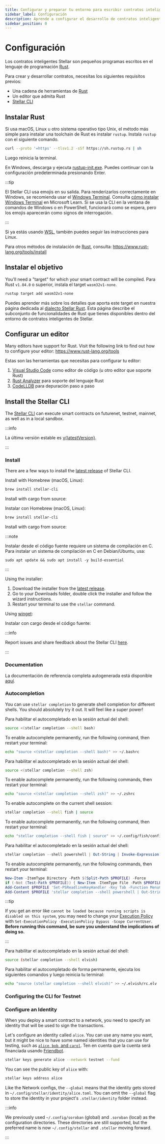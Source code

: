 ```yaml
---
title: Configurar y preparar tu entorno para escribir contratos inteligentes
sidebar_label: Configuración
description: Aprende a configurar el desarrollo de contratos inteligentes Stellar instalando Rust, configurando tu editor y preparando el CLI de Stellar con esta guía paso a paso.
sidebar_position: 0
---
```


# Configuración


Los contratos inteligentes Stellar son pequeños programas escritos en el lenguaje de programación [Rust].

Para crear y desarrollar contratos, necesitas los siguientes requisitos previos:

- Una cadena de herramientas de [Rust]
- Un editor que admita Rust
- [Stellar CLI]

## Instalar Rust

<Tabs groupId="platform" defaultValue={getPlatform()}>
<TabItem value="unix" label="macOS/Linux">

Si usa macOS, Linux u otro sistema operativo tipo Unix, el método más simple para instalar una toolchain de Rust es instalar `rustup`. Instala `rustup` con el siguiente comando.

```sh
curl --proto '=https' --tlsv1.2 -sSf https://sh.rustup.rs | sh
```

Luego reinicia la terminal.

</TabItem>
<TabItem value="windows" label="Windows">

En Windows, descarga y ejecuta [rustup-init.exe](https://static.rust-lang.org/rustup/dist/i686-pc-windows-gnu/rustup-init.exe). Puedes continuar con la configuración predeterminada presionando Enter.

:::tip

El Stellar CLI usa emojis en su salida. Para renderizarlos correctamente en Windows, se recomienda usar el [Windows Terminal](https://learn.microsoft.com/en-us/windows/terminal/). Consulta [cómo instalar Windows Terminal](https://learn.microsoft.com/en-us/windows/terminal/install) en Microsoft Learn. Si se usa la CLI en la ventana de comandos de Windows o en PowerShell, funcionará como se espera, pero los emojis aparecerán como signos de interrogación.

:::

Si ya estás usando [WSL](https://learn.microsoft.com/en-us/windows/wsl/install), también puedes seguir las instrucciones para Linux.

</TabItem>
<TabItem value="other" label="Otro">

Para otros métodos de instalación de [Rust], consulta: https://www.rust-lang.org/tools/install

</TabItem>
</Tabs>

## Instalar el objetivo

You'll need a "target" for which your smart contract will be compiled. Para Rust `v1.84.0` o superior, instala el target `wasm32v1-none`.

```sh
rustup target add wasm32v1-none
```

Puedes aprender más sobre los detalles que aporta este target en nuestra página dedicada al [dialecto Stellar Rust](../../../learn/fundamentals/contract-development/rust-dialect.mdx#limited-webassembly-features). Esta página describe el subconjunto de funcionalidades de Rust que tienes disponibles dentro del entorno de contratos inteligentes de Stellar.

## Configurar un editor

Many editors have support for Rust. Visit the following link to find out how to configure your editor: https://www.rust-lang.org/tools

Estas son las herramientas que necesitas para configurar tu editor:

1. [Visual Studio Code](https://code.visualstudio.com) como editor de código (u otro editor que soporte Rust)
2. [Rust Analyzer](https://marketplace.visualstudio.com/items?itemName=rust-lang.rust-analyzer) para soporte del lenguaje Rust
3. [CodeLLDB](https://marketplace.visualstudio.com/items?itemName=vadimcn.vscode-lldb) para depuración paso a paso

## Install the Stellar CLI

The [Stellar CLI](https://github.com/stellar/stellar-cli) can execute smart contracts on futurenet, testnet, mainnet, as well as in a local sandbox.

:::info

La última versión estable es [v{latestVersion}](https://github.com/stellar/stellar-cli/releases/latest).

:::

### Install

There are a few ways to install the [latest release](https://github.com/stellar/stellar-cli/releases) of Stellar CLI.

<Tabs groupId="platform" defaultValue={getPlatform()}>
<TabItem value="unix" label="macOS">

Install with Homebrew (macOS, Linux):

```sh
brew install stellar-cli
```

Install with cargo from source:

<StellarCliVersion />

</TabItem>
<TabItem value="linux" label="Linux">

Instalar con Homebrew (macOS, Linux):

```sh
brew install stellar-cli
```

Install with cargo from source:

<StellarCliVersion />

:::note

Instalar desde el código fuente requiere un sistema de compilación en C. Para instalar un sistema de compilación en C en Debian/Ubuntu, usa:

```
sudo apt update && sudo apt install -y build-essential
```

:::

</TabItem>
<TabItem value="windows" label="Windows">

Using the installer:

1. Download the installer from the <a href={getStellarCliLatestReleaseUrl()}>latest release</a>.
2. Go to your Downloads folder, double click the installer and follow the wizard instructions.
3. Restart your terminal to use the `stellar` command.

Using [winget](https://learn.microsoft.com/en-us/windows/package-manager/winget/):

<StellarCliWingetVersion />

Instalar con cargo desde el código fuente:

<StellarCliVersion />

</TabItem>
</Tabs>

:::info

Report issues and share feedback about the Stellar CLI [here](https://github.com/stellar/stellar-cli/issues/new/choose).

:::

### Documentation

La documentación de referencia completa autogenerada está disponible [aquí](../../../tools/cli/stellar-cli.mdx).

### Autocompletion

You can use `stellar completion` to generate shell completion for different shells. You should absolutely try it out. It will feel like a super power!

<Tabs id="shell" defaultValue={getShell()}>

<TabItem value="bash" label="Bash">

Para habilitar el autocompletado en la sesión actual del shell:

```sh
source <(stellar completion --shell bash)
```

To enable autocomplete permanently, run the following command, then restart your terminal:

```sh
echo "source <(stellar completion --shell bash)" >> ~/.bashrc
```

</TabItem>

<TabItem value="zsh" label="ZSH">

Para habilitar el autocompletado en la sesión actual del shell:

```sh
source <(stellar completion --shell zsh)
```

To enable autocomplete permanently, run the following commands, then restart your terminal:

```sh
echo "source <(stellar completion --shell zsh)" >> ~/.zshrc
```

</TabItem>

<TabItem value="fish" label="fish">

To enable autocomplete on the current shell session:

```sh
stellar completion --shell fish | source
```

To enable autocomplete permanently, run the following command, then restart your terminal:

```sh
echo "stellar completion --shell fish | source" >> ~/.config/fish/config.fish
```

</TabItem>

<TabItem value="powershell" label="PowerShell">

Para habilitar el autocompletado en la sesión actual del shell:

```powershell
stellar completion --shell powershell | Out-String | Invoke-Expression
```

To enable autocomplete permanently, run the following commands, then restart your terminal:

```powershell
New-Item -ItemType Directory -Path $(Split-Path $PROFILE) -Force
if (-Not (Test-Path $PROFILE)) { New-Item -ItemType File -Path $PROFILE | Out-Null }
Add-Content $PROFILE 'Set-PSReadlineKeyHandler -Key Tab -Function MenuComplete'
Add-Content $PROFILE 'stellar completion --shell powershell | Out-String | Invoke-Expression'
```

:::tip

If you get an error like `cannot be loaded because running scripts is disabled on this system`, you may need to change your [Execution Policy](https:/go.microsoft.com/fwlink/?LinkID=135170) with `Set-ExecutionPolicy -ExecutionPolicy Bypass -Scope CurrentUser`. **Before running this command, be sure you understand the implications of doing so.**

:::

</TabItem>

<TabItem value="elvish" label="Elvish">

Para habilitar el autocompletado en la sesión actual del shell:

```sh
source (stellar completion --shell elvish)
```

Para habilitar el autocompletado de forma permanente, ejecuta los siguientes comandos y luego reinicia tu terminal:

```sh
echo "source (stellar completion --shell elvish)" >> ~/.elvish/rc.elv
```

</TabItem>

</Tabs>

### Configuring the CLI for Testnet

### Configure an Identity

When you deploy a smart contract to a network, you need to specify an identity that will be used to sign the transactions.

Let's configure an identity called `alice`. You can use any name you want, but it might be nice to have some named identities that you can use for testing, such as [`alice`, `bob`, and `carol`](https://en.wikipedia.org/wiki/Alice_and_Bob). Ten en cuenta que la cuenta será financiada usando [Friendbot](../../../networks/README.mdx#friendbot).

```sh
stellar keys generate alice --network testnet --fund
```

You can see the public key of `alice` with:

```sh
stellar keys address alice
```

Like the Network configs, the `--global` means that the identity gets stored in `~/.config/stellar/identity/alice.toml`. You can omit the `--global` flag to store the identity in your project's `.stellar/identity` folder instead.

:::info

We previously used `~/.config/soroban` (global) and `.soroban` (local) as the configuration directories. These directories are still supported, but the preferred name is now `~/.config/stellar` and `.stellar` moving forward.

:::

[rust]: https://www.rust-lang.org/
[stellar cli]: #install-the-stellar-cli

